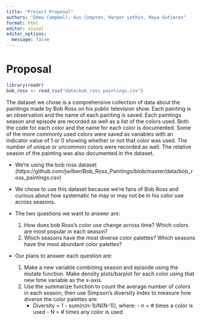 ```yaml
---
title: "Project Proposal"
authors: "Emma Campbell, Gus Compton, Harper Lethin, Maya Gutierez"
format: html
editor: visual
editor_options: 
  message: false
---
```


# Proposal

```r
library(readr)
bob_ross <- read_csv("data/bob_ross_paintings.csv")

```

The dataset we chose is a comprehensive collection of data about the paintings made by Bob Ross on his public television show. Each painting is an observation and the name of each painting is saved. Each paintings season and episode are recorded as well as a list of the colors used. Both the code for each color and the name for each color is documented. Some of the more commonly used colors were saved as variables with an indicator value of 1 or 0 showing whether or not that color was used. The number of unique or uncommon colors were recorded as well. The relative season of the painting was also documented in the dataset.

-   We're using the bob ross dataset (https://github.com/jwilber/Bob_Ross_Paintings/blob/master/data/bob_ross_paintings.csv)\

-   We chose to use this dataset because we're fans of Bob Ross and curious about how systematic he may or may not be in his color use across seasons.

-   The two questions we want to answer are:

    1.  How does bob Ross's color use change across time? Which colors are most popular in each season?
    2.  Which seasons have the most diverse color palettes? Which seasons have the most abundant color palettes?

-   Our plans to answer each question are:

    1.  Make a new variable combining season and episode using the mutate function. Make density plots/barplot for each color using that new time variable as the x-axis.
    2.  Use the summarize function to count the average number of colors in each season, then use Simpson's diversity index to measure how diverse the color palettes are:
        -   Diversity = 1 - sum(n(n-1)/N(N-1)), where: - n = \# times a color is used - N = \# times any color is used
